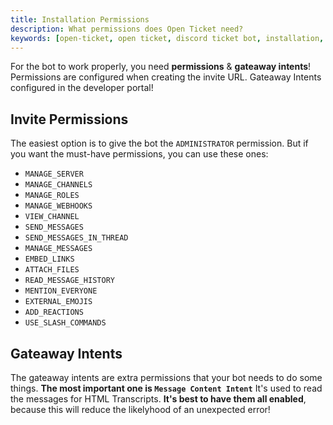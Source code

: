```yaml
---
title: Installation Permissions
description: What permissions does Open Ticket need?
keywords: [open-ticket, open ticket, discord ticket bot, installation, permissions, installation permissions]
---
```

<head>
    <link rel="apple-touch-icon" href="/img/logo_vertical.png"/>
</head>

For the bot to work properly, you need **permissions** & **gateaway intents**! Permissions are configured when creating the invite URL. Gateaway Intents configured in the developer portal!

## Invite Permissions
The easiest option is to give the bot the `ADMINISTRATOR` permission. But if you want the must-have permissions, you can use these ones:
- `MANAGE_SERVER`
- `MANAGE_CHANNELS`
- `MANAGE_ROLES`
- `MANAGE_WEBHOOKS`
- `VIEW_CHANNEL`
- `SEND_MESSAGES`
- `SEND_MESSAGES_IN_THREAD`
- `MANAGE_MESSAGES`
- `EMBED_LINKS`
- `ATTACH_FILES`
- `READ_MESSAGE_HISTORY`
- `MENTION_EVERYONE`
- `EXTERNAL_EMOJIS`
- `ADD_REACTIONS`
- `USE_SLASH_COMMANDS`

<ScaleImage src="/img/docs-v3/installation/devportal_permissions.png" alt="Image of Discord developer portal" size="90%"></ScaleImage>

## Gateaway Intents
The gateaway intents are extra permissions that your bot needs to do some things. **The most important one is `Message Content Intent`**
It's used to read the messages for HTML Transcripts. **It's best to have them all enabled**, because this will reduce the likelyhood of an unexpected error!

<ScaleImage src="/img/docs-v3/installation/devportal_intents.png" alt="Image of Discord developer portal" size="90%"></ScaleImage>